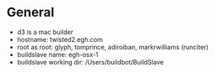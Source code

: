 = General =

* d3 is a mac builder
* hostname: twisted2.egh.com
* root as root: glyph, tomprince, adiroiban, markrwilliams (runciter)
* buildslave name: egh-osx-1 
* buildslave working dir: /Users/buildbot/BuildSlave